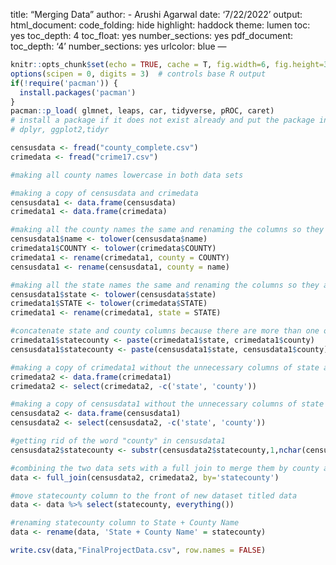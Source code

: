 title: "Merging Data"
author:
- Arushi Agarwal
date: '7/22/2022'
output:
  html_document:
    code_folding: hide
    highlight: haddock
    theme: lumen
    toc: yes
    toc_depth: 4
    toc_float: yes
    number_sections: yes
  pdf_document:
    toc_depth: '4'
    number_sections: yes
urlcolor: blue
---


```{r setup, include=FALSE}
knitr::opts_chunk$set(echo = TRUE, cache = T, fig.width=6, fig.height=3)
options(scipen = 0, digits = 3)  # controls base R output
if(!require('pacman')) {
  install.packages('pacman')
}
pacman::p_load( glmnet, leaps, car, tidyverse, pROC, caret)
# install a package if it does not exist already and put the package in the path (library)
# dplyr, ggplot2,tidyr

censusdata <- fread("county_complete.csv")
crimedata <- fread("crime17.csv")

#making all county names lowercase in both data sets

#making a copy of censusdata and crimedata
censusdata1 <- data.frame(censusdata)
crimedata1 <- data.frame(crimedata)

#making all the county names the same and renaming the columns so they are the same
censusdata1$name <- tolower(censusdata$name)
crimedata1$COUNTY <- tolower(crimedata$COUNTY)
crimedata1 <- rename(crimedata1, county = COUNTY)
censusdata1 <- rename(censusdata1, county = name)

#making all the state names the same and renaming the columns so they are the same
censusdata1$state <- tolower(censusdata$state)
crimedata1$STATE <- tolower(crimedata$STATE)
crimedata1 <- rename(crimedata1, state = STATE)

#concatenate state and county columns because there are more than one of the same counties
crimedata1$statecounty <- paste(crimedata1$state, crimedata1$county)
censusdata1$statecounty <- paste(censusdata1$state, censusdata1$county)

#making a copy of crimedata1 without the unnecessary columns of state and county separately 
crimedata2 <- data.frame(crimedata1)
crimedata2 <- select(crimedata2, -c('state', 'county'))

#making a copy of censusdata1 without the unnecessary columns of state and county separately 
censusdata2 <- data.frame(censusdata1)
censusdata2 <- select(censusdata2, -c('state', 'county'))

#getting rid of the word "county" in censusdata1
censusdata2$statecounty <- substr(censusdata2$statecounty,1,nchar(censusdata2$statecounty)-7)

#combining the two data sets with a full join to merge them by county and keep all other variables the same 
data <- full_join(censusdata2, crimedata2, by='statecounty')

#move statecounty column to the front of new dataset titled data
data <- data %>% select(statecounty, everything())

#renaming statecounty column to State + County Name
data <- rename(data, 'State + County Name' = statecounty)

write.csv(data,"FinalProjectData.csv", row.names = FALSE)

```
